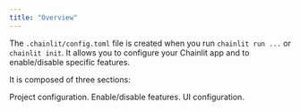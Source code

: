 ```yaml
---
title: "Overview"
---
```


The `.chainlit/config.toml` file is created when you run `chainlit run ...` or `chainlit init`. It allows you to configure your Chainlit app and to enable/disable specific features.

It is composed of three sections:

<CardGroup cols={2}>
  <Card
    title="project"
    icon="shield"
    color="#ea5a0c"
    href="/backend/config/project"
  >
    Project configuration.
  </Card>
  <Card
    title="features"
    icon="flag"
    color="#0285c7"
    href="/backend/config/features"
  >
    Enable/disable features.
  </Card>
  <Card title="UI" icon="palette" color="#16a34a" href="/backend/config/ui">
    UI configuration.
  </Card>
</CardGroup>
